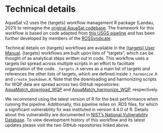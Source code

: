 
# Technical details

AquaSat v2 uses the {targets} workflow management R package (Landau,
2021) to reimagine the [original AquaSat
codebase](https://github.com/GlobalHydrologyLab/AquaSat). The framework
for this workflow is based on code adapted from [this USGS
pipeline](https://github.com/USGS-R/ds-pipelines-targets-example-wqp)
and has been further developed by members of the
[ROSSyndicate](https://github.com/rossyndicate).

Technical details on {targets} workflows are available in the [{targets}
User Manual](https://books.ropensci.org/targets/). {targets} workflows
are built upon lists of “targets”, which can be thought of as analytical
steps written out in code. This workflow uses a targets list spread
across multiple scripts in an effort to facilitate organization of the
code. `_targets.R` serves as a main list of targets and references the
other lists of targets, which are defined inside `3_harmonize.R` and
`create_bookdown.R`. Note that the downloading and harmonizing scripts
for WQP data are spread across two GitHub repositories:
[AquaMatch_download_WQP](https://github.com/AquaSat/AquaMatch_download_WQP)
and
[AquaMatch_harmonize_WQP](https://github.com/AquaSat/AquaMatch_harmonize_WQP),
respectively.

We recommend using the latest version of R for the best performance when
running the pipeline. Additionally, this pipeline relies on .RDS files,
for which a significant vulnerability fix was instituted in version
4.4.0 of R. Details about this vulnerability are documented in [NIST’s
National Vulnerability
Database](https://nvd.nist.gov/vuln/detail/CVE-2024-27322). To view
development history of this workflow and its latest updates please visit
the two GitHub repositories linked above.
